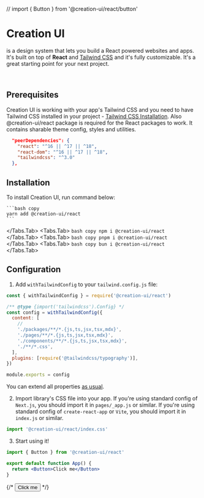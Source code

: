 // import { Button } from '@creation-ui/react/button'

# Creation UI

is a design system that lets you build a React powered websites
and apps. It's built on top of <b>React</b> and [Tailwind CSS](https://tailwindcss.com)
and it's fully customizable. It's a great starting point for your next project.

<br />

## Prerequisites

Creation UI is working with your app's Tailwind CSS and you need to have Tailwind CSS installed in your project - [Tailwind CSS Installation](https://tailwindcss.com/docs/installation/using-postcss).
Also @creation-ui/react package is required for the React packages to work. It contains sharable theme config, styles and utilities.

```json
  "peerDependencies": {
    "react": "^16 || ^17 || ^18",
    "react-dom": "^16 || ^17 || ^18",
    "tailwindcss": "^3.0"
  },
```

## Installation

To install Creation UI, run command below:

<Tabs items={SCRIPTS_TABS}>
  <Tabs.Tab>

    ```bash copy
    yarn add @creation-ui/react
    ```

  </Tabs.Tab>
  <Tabs.Tab>
    ```bash copy
    npm i @creation-ui/react
    ```
  </Tabs.Tab>
  <Tabs.Tab>
    ```bash copy
    pnpm i @creation-ui/react
    ```
  </Tabs.Tab>
  <Tabs.Tab>
    ```bash copy
    bun i @creation-ui/react
    ```
  </Tabs.Tab>
</Tabs>

## Configuration

1. Add `withTailwindConfig` to your `tailwind.config.js` file:

```js copy
const { withTailwindConfig } = require('@creation-ui/react')

/** @type {import('tailwindcss').Config} */
const config = withTailwindConfig({
  content: [
    //
    './packages/**/*.{js,ts,jsx,tsx,mdx}',
    './pages/**/*.{js,ts,jsx,tsx,mdx}',
    './components/**/*.{js,ts,jsx,tsx,mdx}',
    './**/*.css',
  ],
  plugins: [require('@tailwindcss/typography')],
})

module.exports = config
```

You can extend all properties [as usual](https://tailwindcss.com/docs/configuration).

2. Import library's CSS file into your app.
If you're using standard config of `Next.js`, you should import it in `pages/_app.js` or similar.
If you're using standard config of `create-react-app` or `Vite`, you should import it in `index.js` or similar.

```js copy
import '@creation-ui/react/index.css'
```

3. Start using it!

```jsx copy
import { Button } from '@creation-ui/react'

export default function App() {
  return <Button>Click me</Button>
}
```

{/* <Button>Click me</Button> */}
